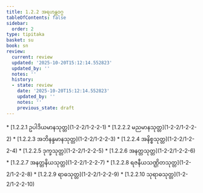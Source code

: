 ```yaml
---
title: 1.2.2 အရဟန္တဝဂ္ဂ
tableOfContents: false
sidebar:
  order: 2
type: tipitaka
basket: su
book: sn
review:
  current: review
  updated: '2025-10-20T15:12:14.552823'
  updated_by: ''
  notes: ''
  history:
  - state: review
    date: '2025-10-20T15:12:14.552823'
    updated_by: ''
    notes: ''
    previous_state: draft
---
```



<DynamicBreadcrumb />


<ReviewStatus review={frontmatter.review} showDetails={true} />

<HypothesisAnnotation frontmatter={frontmatter} />



<TableOfContents book="sn" section="1.2.2">
* [1.2.2.1 ဥပါဒိယမာနသုတ္တ](1-2-2/1-2-2-1)
* [1.2.2.2 မညမာနသုတ္တ](1-2-2/1-2-2-2)
* [1.2.2.3 အဘိနန္ဒမာနသုတ္တ](1-2-2/1-2-2-3)
* [1.2.2.4 အနိစ္စသုတ္တ](1-2-2/1-2-2-4)
* [1.2.2.5 ဒုက္ခသုတ္တ](1-2-2/1-2-2-5)
* [1.2.2.6 အနတ္တသုတ္တ](1-2-2/1-2-2-6)
* [1.2.2.7 အနတ္တနိယသုတ္တ](1-2-2/1-2-2-7)
* [1.2.2.8 ရဇနီယသဏ္ဌိတသုတ္တ](1-2-2/1-2-2-8)
* [1.2.2.9 ရာဓသုတ္တ](1-2-2/1-2-2-9)
* [1.2.2.10 သုရာဓသုတ္တ](1-2-2/1-2-2-10)
</TableOfContents>